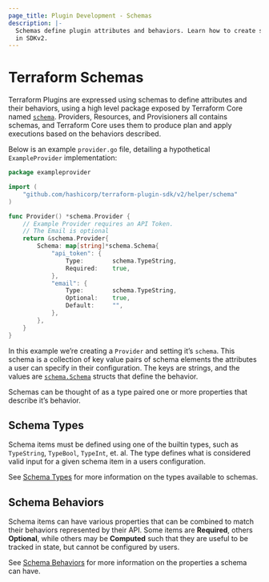 ```yaml
---
page_title: Plugin Development - Schemas
description: |-
  Schemas define plugin attributes and behaviors. Learn how to create schemas
  in SDKv2.
---
```


# Terraform Schemas

Terraform Plugins are expressed using schemas to define attributes and their
behaviors, using a high level package exposed by Terraform Core named
[`schema`](https://github.com/hashicorp/terraform-plugin-sdk/tree/main/helper/schema).
Providers, Resources, and Provisioners all contains schemas, and Terraform Core
uses them to produce plan and apply executions based on the behaviors described.

Below is an example `provider.go` file, detailing a hypothetical `ExampleProvider` implementation:

```go
package exampleprovider

import (
    "github.com/hashicorp/terraform-plugin-sdk/v2/helper/schema"
)

func Provider() *schema.Provider {
    // Example Provider requires an API Token.
    // The Email is optional
    return &schema.Provider{
        Schema: map[string]*schema.Schema{
            "api_token": {
                Type:        schema.TypeString,
                Required:    true,
            },
            "email": {
                Type:        schema.TypeString,
                Optional:    true,
                Default:     "",
            },
        },
    }
}
```

In this example we’re creating a `Provider` and setting it’s `schema`. This
schema is a collection of key value pairs of schema elements the attributes a
user can specify in their configuration. The keys are strings, and the values
are
[`schema.Schema`](https://pkg.go.dev/github.com/hashicorp/terraform-plugin-sdk/v2/helper/schema#Schema)
structs that define the behavior.

Schemas can be thought of as a type paired one or more properties that describe
it’s behavior.

## Schema Types

Schema items must be defined using one of the builtin types, such as
`TypeString`, `TypeBool`, `TypeInt`, et. al. The type defines what is considered
valid input for a given schema item in a users configuration.

See [Schema Types](/plugin/sdkv2/schemas/schema-types) for more
information on the types available to schemas.

## Schema Behaviors

Schema items can have various properties that can be combined to match their
behaviors represented by their API. Some items are **Required**, others
**Optional**, while others may be **Computed** such that they are useful to be
tracked in state, but cannot be configured by users.

See [Schema Behaviors](/plugin/sdkv2/schemas/schema-behaviors) for more
information on the properties a schema can have.
